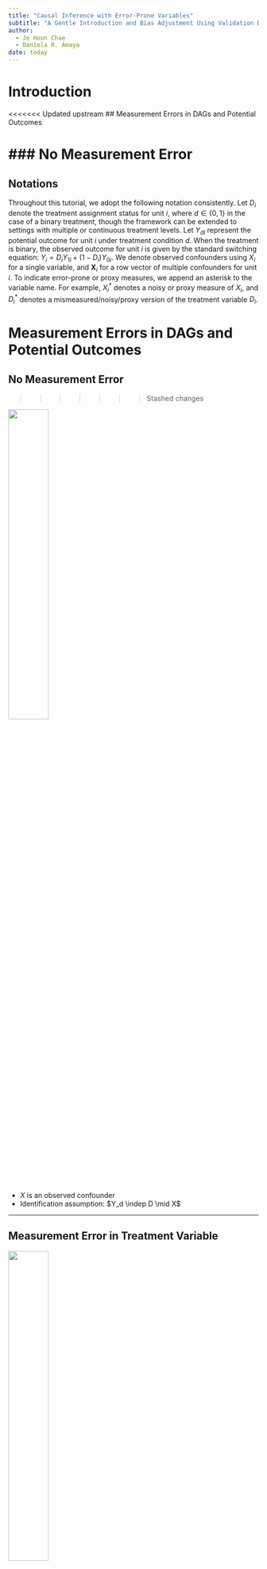 ```yaml
---
title: "Causal Inference with Error-Prone Variables"
subtitle: "A Gentle Introduction and Bias Adjustment Using Validation Data"
author: 
  - Je Hoon Chae
  - Daniela R. Amaya
date: today
---
```


# Introduction

<<<<<<< Updated upstream
## Measurement Errors in DAGs and Potential Outcomes

### No Measurement Error
=======
## Notations

Throughout this tutorial, we adopt the following notation consistently. Let $D_i$ denote the treatment assignment status for unit $i$, where $d \in \{0, 1\}$ in the case of a binary treatment, though the framework can be extended to settings with multiple or continuous treatment levels. Let $Y_{di}$ represent the potential outcome for unit $i$ under treatment condition $d$. When the treatment is binary, the observed outcome for unit $i$ is given by the standard switching equation: $Y_i = D_i Y_{1i} + (1 - D_i) Y_{0i}$. We denote observed confounders using $X_i$ for a single variable, and $\textbf{X}_i$ for a row vector of multiple confounders for unit $i$. To indicate error-prone or proxy measures, we append an asterisk to the variable name. For example, $X_i^*$ denotes a noisy or proxy measure of $X_i$, and $D_i^*$ denotes a mismeasured/noisy/proxy version of the treatment variable $D_i$.

# Measurement Errors in DAGs and Potential Outcomes

## No Measurement Error
>>>>>>> Stashed changes

![](images/dag_no_error.svg){fig-align="center" width=40%}

- $X$ is an observed confounder
- Identification assumption: $Y_d \indep D \mid X$

---

## Measurement Error in Treatment Variable

![](images/dag_error_in_treatment.svg){fig-align="center" width=40%}

- We cannot observe $D$ directly; instead, we observe $D^*$
- $D^*$ is a proxy or noisy measurement of $D$
- Even if $Y_d \indep D \mid X$, identification via $D^*$ is not guaranteed: Does $Y_d \indep D^* \mid X$ hold?

---

## Measurement Error in Observed Confounder

![](images/dag_error_in_confounder.svg){fig-align="center" width=40%}

- We cannot observe $X$ directly; instead, we observe $X^*$
- $X^*$ is a proxy or noisy measurement of $X$
- We know that $Y_d \indep D \mid X$, but what about $Y_d \indep D  \mid X^*$?


# What if we ignore measurement error?

## When error-prone variable is a treatment variable

## When error-prone variable is an observed confounder

# Correcting Bias with Validation in a Subsample

While the problem of measurement error in the modern causal inference framework has received relatively recent attention, its correction has a long-standing tradition in fields such as statistics, econometrics, and psychometrics, particularly within the linear modeling framework. Broadly speaking, there are two main strategies for addressing this issue. The first involves collecting higher-quality measurements—often referred to as *validation data*—for a subset of the sample and using this information to correct bias in the full-sample analysis. The second strategy relies on prior knowledge or assumptions about the data-generating process. This typically entails imposing a parametric structure on the measurement error mechanism and using this structure to adjust the bias analytically or through simulation-based methods such as SIMEX [@cook1994simulation].

In this tutorial, we focus on two approaches that follow the first strategy, where a subset of the data contains accurate measurements of either the treatment variable $D$ or the confounder $X$, while the entire dataset includes only their error-prone proxies $D^*$ or $X^*$. We begin with regression calibration [@carroll2006measurement], a classical method rooted in linear regression that leverages validation data to correct for bias. We then introduce the control variates approach [@yang2020combining; @barnatchez2024flexible], which offers greater flexibility. Unlike regression calibration, this method does not require strong parametric assumptions about the measurement error process and can be integrated with modern estimators such as inverse probability weighting (IPW) or augmented inverse probability weighting (AIPW).

## Parametric approach: Regression calibration

## Control variates approach

Consider a setting in which the treatment indicator $D_i$ is measured with error, such that we observe only a noisy proxy $D_i^*$. However, for a subset of the sample—indexed by $S_i = 1$—we observe the true treatment value $D_i$. Given that $D_i^*$ is a noisy variable prone to attenuation bias, what is the most straightforward strategy for estimating the average treatment effect (ATE) in this setting?

A simple approach is to restrict estimation to the validation subset for which the true treatment values $D_i$ are observed. This yields an estimate of the conditional average treatment effect among the validated units:
$$
\tau_{\text{val}} = \mathbb{E}[Y_{1i} - Y_{0i} \mid S_i = 1].
$$
If the validation sample is selected completely at random—formally, if $Y_{1i}, Y_{0i}, D_i, D_i^*, X_i \indep S_i$—then this conditional estimand is equal to the population ATE:
$$
\tau_{\text{val}} = \mathbb{E}[Y_{1i} - Y_{0i} \mid S_i = 1] = \mathbb{E}[Y_{1i} - Y_{0i}] = \tau.
$$
In this case, $\hat{\tau}_{\text{val}}$ is an unbiased estimator for $\tau$, i.e., $\mathbb{E}[\hat{\tau}_{\text{val}}] = \tau$. However, relying solely on the validation subset may be inefficient, especially when the subset is small. Although unbiased, $\hat{\tau}_{\text{val}}$ may suffer from high variance, resulting in wide confidence intervals and limited inferential value.

The control variates approach addresses this issue by starting with $\hat{\tau}_{\text{val}}$ and then leveraging auxiliary information from the full sample—where only the error-prone $D_i^*$ is available—to improve estimation precision. The core idea is to extract the informative component of $D_i^*$ in a way that reduces variance without introducing bias, thereby improving the asymptotic efficiency of the estimator.

@yang2020combining
